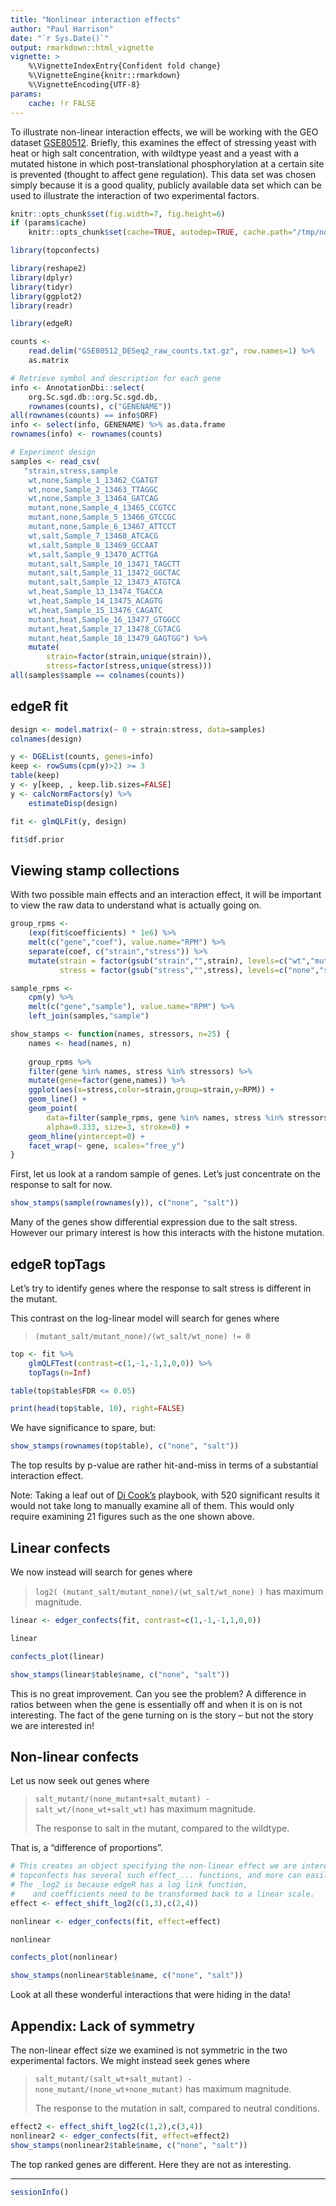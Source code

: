 ```yaml
---
title: "Nonlinear interaction effects"
author: "Paul Harrison"
date: "`r Sys.Date()`"
output: rmarkdown::html_vignette
vignette: >
    %\VignetteIndexEntry{Confident fold change}
    %\VignetteEngine{knitr::rmarkdown}
    %\VignetteEncoding{UTF-8}
params:
    cache: !r FALSE
---
```


<!--
devtools::load_all(".") ; rmarkdown::render("vignettes/nonlinear_effect.Rmd", intermediates_dir="/tmp", output_dir="/tmp", clean=FALSE, params=list(cache=TRUE))
-->

<style>
.contents h2 { margin-top: 2em }
</style>

To illustrate non-linear interaction effects, we will be working with the GEO dataset [GSE80512](https://www.ncbi.nlm.nih.gov/geo/query/acc.cgi?acc=GSE80512). Briefly, this examines the effect of stressing yeast with heat or high salt concentration, with wildtype yeast and a yeast with a mutated histone in which post-translational phosphorylation at a certain site is prevented (thought to affect gene regulation). This data set was chosen simply because it is a good quality, publicly available data set which can be used to illustrate the interaction of two experimental factors.

```r
knitr::opts_chunk$set(fig.width=7, fig.height=6)
if (params$cache)
    knitr::opts_chunk$set(cache=TRUE, autodep=TRUE, cache.path="/tmp/nonlinear_effect_cache/")
```

```r
library(topconfects)

library(reshape2)
library(dplyr)
library(tidyr)
library(ggplot2)
library(readr)

library(edgeR)

counts <- 
    read.delim("GSE80512_DESeq2_raw_counts.txt.gz", row.names=1) %>% 
    as.matrix

# Retrieve symbol and description for each gene
info <- AnnotationDbi::select(
    org.Sc.sgd.db::org.Sc.sgd.db, 
    rownames(counts), c("GENENAME")) 
all(rownames(counts) == info$ORF)
info <- select(info, GENENAME) %>% as.data.frame
rownames(info) <- rownames(counts)

# Experiment design
samples <- read_csv(
   "strain,stress,sample
    wt,none,Sample_1_13462_CGATGT
    wt,none,Sample_2_13463_TTAGGC
    wt,none,Sample_3_13464_GATCAG
    mutant,none,Sample_4_13465_CCGTCC
    mutant,none,Sample_5_13466_GTCCGC
    mutant,none,Sample_6_13467_ATTCCT
    wt,salt,Sample_7_13468_ATCACG
    wt,salt,Sample_8_13469_GCCAAT
    wt,salt,Sample_9_13470_ACTTGA
    mutant,salt,Sample_10_13471_TAGCTT
    mutant,salt,Sample_11_13472_GGCTAC
    mutant,salt,Sample_12_13473_ATGTCA
    wt,heat,Sample_13_13474_TGACCA
    wt,heat,Sample_14_13475_ACAGTG
    wt,heat,Sample_15_13476_CAGATC
    mutant,heat,Sample_16_13477_GTGGCC
    mutant,heat,Sample_17_13478_CGTACG
    mutant,heat,Sample_18_13479_GAGTGG") %>%
    mutate(
        strain=factor(strain,unique(strain)),
        stress=factor(stress,unique(stress)))
all(samples$sample == colnames(counts))
```

## edgeR fit

```r
design <- model.matrix(~ 0 + strain:stress, data=samples)
colnames(design)

y <- DGEList(counts, genes=info)
keep <- rowSums(cpm(y)>2) >= 3
table(keep)
y <- y[keep, , keep.lib.sizes=FALSE]
y <- calcNormFactors(y) %>%
    estimateDisp(design)

fit <- glmQLFit(y, design)

fit$df.prior
```

## Viewing stamp collections

With two possible main effects and an interaction effect, it will be important to view the raw data to understand what is actually going on.

```r
group_rpms <- 
    (exp(fit$coefficients) * 1e6) %>%
    melt(c("gene","coef"), value.name="RPM") %>% 
    separate(coef, c("strain","stress")) %>%
    mutate(strain = factor(gsub("strain","",strain), levels=c("wt","mutant")),
           stress = factor(gsub("stress","",stress), levels=c("none","salt","heat")))

sample_rpms <- 
    cpm(y) %>%
    melt(c("gene","sample"), value.name="RPM") %>%
    left_join(samples,"sample")

show_stamps <- function(names, stressors, n=25) {
    names <- head(names, n)
    
    group_rpms %>% 
    filter(gene %in% names, stress %in% stressors) %>% 
    mutate(gene=factor(gene,names)) %>%
    ggplot(aes(x=stress,color=strain,group=strain,y=RPM)) + 
    geom_line() +
    geom_point(
        data=filter(sample_rpms, gene %in% names, stress %in% stressors), 
        alpha=0.333, size=3, stroke=0) +
    geom_hline(yintercept=0) + 
    facet_wrap(~ gene, scales="free_y")
}
```

First, let us look at a random sample of genes. Let's just concentrate on the response to salt for now.

```r
show_stamps(sample(rownames(y)), c("none", "salt"))
```

Many of the genes show differential expression due to the salt stress. However our primary interest is how this interacts with the histone mutation.

## edgeR topTags

Let's try to identify genes where the response to salt stress is different in the mutant.

This contrast on the log-linear model will search for genes where 

> `(mutant_salt/mutant_none)/(wt_salt/wt_none) != 0`

```r
top <- fit %>%
    glmQLFTest(contrast=c(1,-1,-1,1,0,0)) %>%
    topTags(n=Inf)

table(top$table$FDR <= 0.05)

print(head(top$table, 10), right=FALSE)
```

We have significance to spare, but:

```r
show_stamps(rownames(top$table), c("none", "salt"))
```

The top results by p-value are rather hit-and-miss in terms of a substantial interaction effect.

Note: Taking a leaf out of [Di Cook's](http://dicook.github.io/) playbook, with 520 significant results it would not take long to manually examine all of them. This would only require examining 21 figures such as the one shown above.


## Linear confects

We now instead will search for genes where 

> `log2( (mutant_salt/mutant_none)/(wt_salt/wt_none) )` has maximum magnitude.

```r
linear <- edger_confects(fit, contrast=c(1,-1,-1,1,0,0))

linear
```

```r
confects_plot(linear)
```

```r
show_stamps(linear$table$name, c("none", "salt"))
```

This is no great improvement. Can you see the problem? A difference in ratios between when the gene is essentially off and when it is on is not interesting. The fact of the gene turning on is the story -- but not the story we are interested in!


## Non-linear confects

Let us now seek out genes where

> `salt_mutant/(none_mutant+salt_mutant) - salt_wt/(none_wt+salt_wt)` 
> has maximum magnitude.
>
> The response to salt in the mutant, compared to the wildtype.

That is, a "difference of proportions".

<!--
> `(salt_mutant*none_wt-none_mutant*salt_wt)/(salt_mutant*none_wt+none_mutant*salt_wt)`
> has maximum magnitude.

This is Yule's Q or Kruskall and Wallace's gamma, treating our data as a contingency table. However in testing its significance we will still be using the negative binomial noise distribution.
-->

```r
# This creates an object specifying the non-linear effect we are interested in.
# topconfects has several such effect_... functions, and more can easily be added.
# The _log2 is because edgeR has a log link function,
#    and coefficients need to be transformed back to a linear scale.
effect <- effect_shift_log2(c(1,3),c(2,4))

nonlinear <- edger_confects(fit, effect=effect)

nonlinear
```

```r
confects_plot(nonlinear)
```

```r
show_stamps(nonlinear$table$name, c("none", "salt"))
```

Look at all these wonderful interactions that were hiding in the data!


## Appendix: Lack of symmetry

The non-linear effect size we examined is not symmetric in the two experimental factors. We might instead seek genes where

> `salt_mutant/(salt_wt+salt_mutant) - none_mutant/(none_wt+none_mutant)` 
> has maximum magnitude.
>
> The response to the mutation in salt, compared to neutral conditions.

```r
effect2 <- effect_shift_log2(c(1,2),c(3,4))
nonlinear2 <- edger_confects(fit, effect=effect2)
show_stamps(nonlinear2$table$name, c("none", "salt"))
```

The top ranked genes are different. Here they are not as interesting.

---

```r
sessionInfo()
```





